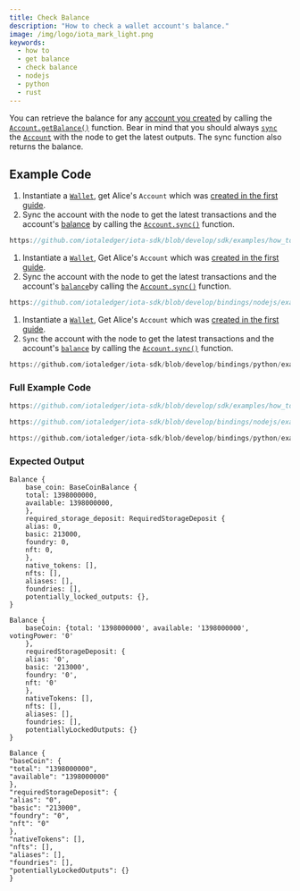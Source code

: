 ```yaml
---
title: Check Balance
description: "How to check a wallet account's balance."
image: /img/logo/iota_mark_light.png
keywords:
  - how to
  - get balance
  - check balance
  - nodejs
  - python
  - rust
---
```



You can retrieve the balance for any [account you created](./create-account.mdx) by calling the
[`Account.getBalance()`](../../references/nodejs/classes/Account/#getbalance) function. Bear in mind that you should
always [`sync`](references/nodejs/classes/Account/#sync) the [`Account`](../../references/nodejs/classes/Account/)
with the node to get the latest outputs. The sync function also returns the balance.

<TipFaucet />

## Example Code

<Tabs groupId="language" queryString>
<TabItem value="rust" label="Rust">

1. Instantiate a [`Wallet`](https://docs.rs/iota-sdk/latest/iota_sdk/wallet/core/struct.Wallet.html), get
   Alice's `Account` which was
   [created in the first guide](../accounts-and-addresses/create-account.mdx).
2. Sync the account with the node to get the latest transactions and the account's
   [balance](https://docs.rs/iota-sdk/latest/iota_sdk/wallet/account/struct.Account.html#method.balance) by calling
   the [`Account.sync()`](https://docs.rs/iota-sdk/latest/iota_sdk//wallet/account/struct.Account.html#method.sync)
   function.

<div className={'hide-code-block-extras'}>

```rust reference
https://github.com/iotaledger/iota-sdk/blob/develop/sdk/examples/how_tos/accounts_and_addresses/check_balance.rs#L28
```

</div>

</TabItem>
<TabItem value="typescript-node" label="Typescript (Node.js)">

1. Instantiate a [`Wallet`](https://docs.rs/iota-sdk/latest/iota_sdk/wallet/core/struct.Wallet.html), Get
   Alice's `Account` which was
   [created in the first guide](../accounts-and-addresses/create-account.mdx).
2. Sync the account with the node to get the latest transactions and the account's
   [`balance`](../../references/python/iota_sdk/wallet/account/#get_balance)by calling the
   [`Account.sync()`](../../references/nodejs/classes/Account/#sync)
   function.

<div className={'hide-code-block-extras'}>

```typescript reference
https://github.com/iotaledger/iota-sdk/blob/develop/bindings/nodejs/examples/how_tos/accounts_and_addresses/check-balance.ts#L27
```

</div>

</TabItem>
<TabItem value="python" label="Python">

1. Instantiate a [`Wallet`](https://docs.rs/iota-sdk/latest/iota_sdk/wallet/core/struct.Wallet.html), Get
   Alice's `Account` which was
   [created in the first guide](../accounts-and-addresses/create-account.mdx).
2. `Sync` the account with the node to get the latest transactions and the account's
   [`balance`](../../references/python/iota_sdk/wallet/account/#get_balance) by calling the
   [`Account.sync()`](../../references/python/iota_sdk/wallet/account/#sync)
   function.

<div className={'hide-code-block-extras'}>

```python reference
https://github.com/iotaledger/iota-sdk/blob/develop/bindings/python/examples/how_tos/accounts_and_addresses/check_balance.py#L17
```

</div>

</TabItem>
</Tabs>

### Full Example Code

<Tabs groupId="language" queryString>
<TabItem value="rust" label="Rust">

```rust reference
https://github.com/iotaledger/iota-sdk/blob/develop/sdk/examples/how_tos/accounts_and_addresses/check_balance.rs
```

</TabItem>
<TabItem value="typescript-node" label="Typescript (Node.js)">

```typescript reference
https://github.com/iotaledger/iota-sdk/blob/develop/bindings/nodejs/examples/how_tos/accounts_and_addresses/check-balance.ts
```

</TabItem>
<TabItem value="python" label="Python">

```python reference
https://github.com/iotaledger/iota-sdk/blob/develop/bindings/python/examples/how_tos/accounts_and_addresses/check_balance.py
```

</TabItem>
</Tabs>

### Expected Output

<Tabs groupId="language" queryString>
<TabItem value="rust" label="Rust">

```plaintext
Balance {
    base_coin: BaseCoinBalance {
    total: 1398000000,
    available: 1398000000,
    },
    required_storage_deposit: RequiredStorageDeposit {
    alias: 0,
    basic: 213000,
    foundry: 0,
    nft: 0,
    },
    native_tokens: [],
    nfts: [],
    aliases: [],
    foundries: [],
    potentially_locked_outputs: {},
}
```

</TabItem>
<TabItem value="typescript-node" label="Typescript (Node.js)">

```plaintext
Balance {
    baseCoin: {total: '1398000000', available: '1398000000', votingPower: '0'
    },
    requiredStorageDeposit: {
    alias: '0',
    basic: '213000',
    foundry: '0',
    nft: '0'
    },
    nativeTokens: [],
    nfts: [],
    aliases: [],
    foundries: [],
    potentiallyLockedOutputs: {}
}
```

</TabItem>
<TabItem value="python" label="Python">

```plaintext
Balance {
"baseCoin": {
"total": "1398000000",
"available": "1398000000"
},
"requiredStorageDeposit": {
"alias": "0",
"basic": "213000",
"foundry": "0",
"nft": "0"
},
"nativeTokens": [],
"nfts": [],
"aliases": [],
"foundries": [],
"potentiallyLockedOutputs": {}
}
```

</TabItem>
</Tabs>
